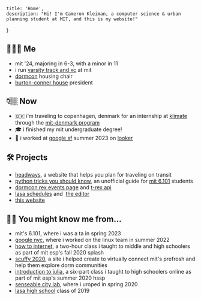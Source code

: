 
    title: 'Home',
    description: "Hi! I'm Cameron Kleiman, a computer science & urban planning student at MIT, and this is my website!"
}

<SocialBox />

## 🙋🏼‍♂️ Me

- mit '24, majoring in <SlideTip title="(computer science)">6-3</SlideTip>, with a minor in <SlideTip title="(urban planning)">11</SlideTip>
- i run [varsity track and xc](https://mitathletics.com/sports/mcross) at mit
- [dormcon](https://dormcon.mit.edu) housing chair
- [burton-conner house](https://bc.mit.edu) president

## 👇🏼 Now

- 🇩🇰 i'm traveling to copenhagen, denmark for an internship at [klimate](https://klimate.co) through the [mit-denmark program](https://misti.mit.edu/mit-denmark)
- 🎓 i finished my mit undergraduate degree!
- 💼 i worked at [google sf](https://careers.google.com/locations/san-francisco/) summer 2023 on [looker](https://www.looker.com/)

## 🛠️ Projects

- [headways](https://headways.camk.co), a website that helps you plan for traveling on transit
- [python tricks you should know](https://pages.camk.co/python/), an unofficial guide for [mit 6.101](https://py.mit.edu) students
- [dormcon rex events page](https://dormcon.mit.edu/rex/events) and [t-rex api](https://rex.mit.edu)
- [lasa schedules](https://schedules.lasa2019.com) and&nbsp;
   [the editor](https://schedules-editor.lasa2019.com)
-  [this website](https://github.com/camtheman256/personal-website)

## 👋🏼 You might know me from&hellip;
- mit's <SlideTip title="fundamentals of programming">6.101</SlideTip>, where i was a ta in spring 2023
- [google nyc](https://careers.google.com/locations/new-york/), where i worked on the linux team in summer 2022
- [how to internet](https://splash-c14375.github.io/), a two-hour class i taught to middle and high schoolers as part of mit esp's fall 2020 splash
- [scuffy 2020](https://www.notion.so/SCUFFY-2020-7ca7a73c7ecd4e1e8c9a14aec02cc2f3), a site i helped create to virtually connect mit's prefrosh and help them explore dorm communities
- [introduction to julia](https://camtheman256.github.io/C14008-website/), a six-part class i taught to high schoolers online as part of mit esp's summer 2020 hssp
- [senseable city lab](https://senseable.mit.edu), where i <SlideTip title="mit's undergraduate research opportunities program">uroped</SlideTip> in spring 2020
- [lasa high school](https://www.lasahighschool.org) class of 2019

